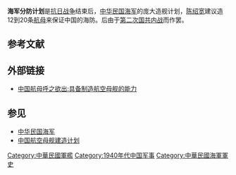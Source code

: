 {{Unreferenced|time=2019-05-02T13:20:59+00:00}}
'''海军分防计划'''是[[抗日战争|抗日战争]]结束后，[[中华民国海军|中华民国海军]]的庞大造舰计划，[[陈绍宽|陈绍宽]]建议造12到20条[[航母|航母]]来保证中国的海防。后由于[[第二次国共内战|第二次国共内战]]而作罢。

== 参考文献 ==
{{Reflist}}

== 外部链接 ==
* [http://www.china.com.cn/news/txt/2007-01/12/content_7643344_6.htm 中国航母呼之欲出:具备制造航空母舰的能力] {{Wayback|url=http://www.china.com.cn/news/txt/2007-01/12/content_7643344_6.htm |date=20160305042500 }}

== 参见 ==
{{Portal box|中华民国|海军}}
* [[中华民国海军|中华民国海军]]
* [[中国航空母舰建造计划|中国航空母舰建造计划]]

[[Category:中華民國軍艦|Category:中華民國軍艦]]
[[Category:1940年代中国军事|Category:1940年代中国军事]]
[[Category:中華民國海軍軍史|Category:中華民國海軍軍史]]